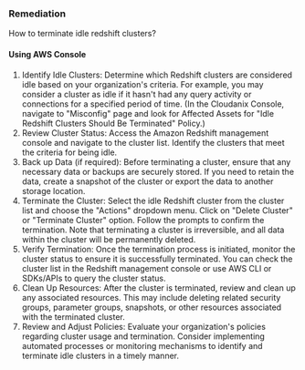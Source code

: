 ### Remediation

How to terminate idle redshift clusters?

#### Using AWS Console

1. Identify Idle Clusters: Determine which Redshift clusters are considered idle based on your organization's criteria. For example, you may consider a cluster as idle if it hasn't had any query activity or connections for a specified period of time.
    (In the Cloudanix Console, navigate to "Misconfig" page and look for Affected Assets for "Idle Redshift Clusters Should Be Terminated" Policy.)
2. Review Cluster Status: Access the Amazon Redshift management console and navigate to the cluster list. Identify the clusters that meet the criteria for being idle.
3. Back up Data (if required): Before terminating a cluster, ensure that any necessary data or backups are securely stored. If you need to retain the data, create a snapshot of the cluster or export the data to another storage location.
4. Terminate the Cluster: Select the idle Redshift cluster from the cluster list and choose the "Actions" dropdown menu. Click on "Delete Cluster" or "Terminate Cluster" option. Follow the prompts to confirm the termination. Note that terminating a cluster is irreversible, and all data within the cluster will be permanently deleted.
5. Verify Termination: Once the termination process is initiated, monitor the cluster status to ensure it is successfully terminated. You can check the cluster list in the Redshift management console or use AWS CLI or SDKs/APIs to query the cluster status.
6. Clean Up Resources: After the cluster is terminated, review and clean up any associated resources. This may include deleting related security groups, parameter groups, snapshots, or other resources associated with the terminated cluster.
7. Review and Adjust Policies: Evaluate your organization's policies regarding cluster usage and termination. Consider implementing automated processes or monitoring mechanisms to identify and terminate idle clusters in a timely manner.


